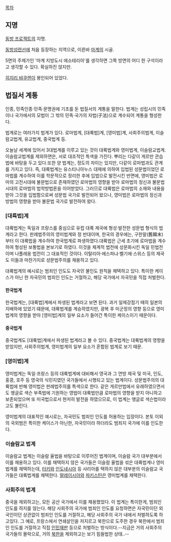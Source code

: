 [[목차]]
== 지명 ==
[[동방 프로젝트]]의 지명.

[[동방성련선]]에 처음 등장하는 지역으로, 이른바 [[마계]]의 시골.

5면의 주제가인 '마계 지방도시 에소테리아'를 생각하면 그쪽 방면의 어디 한 구석이라고 생각할 수 있다. 확실하진 않지만.

[[히지리 뱌쿠렌]]이 봉인되어 있었다.

== 법질서 계통 ==
인종, 민족인종·민족·문명권에 기초를 둔 법질서의 계통을 말한다. 법계는 성립시의 민족이나 국가에서의 모법이 그 밖의 민족·국가의 자법(子法)으로 계수되어 계통을 형성한다.

법계로는 여러가지 법계가 있다. 로마법계, [대륙법]계, [영미법]계, 사회주의법계, 이슬람교법계, 유교법계, 중국법계 등.

오늘날 세계에 있어서 3대법계를 이루고 있는 것이 대륙법계와 영미법계, 이슬람교법계. 이슬람교법계를 제외하면은, 서로 대조적인 특색을 가진다. 뿌리는 다같이 게르만 관습법에 바탕을 두고 있다.또한 양 법계는, 정도의 차이는 있지만, 다같이 로마법과도 관계를 가지고 있다. 즉, 대륙법계는 유스티니아누스 대제에 의하여 입법된 성문법이었던 로마법를 계수하여 이를 학문적으로 정리한 후에 입법으로 발전시킨 반면에, 영미법은 로마의 고전시대에 불문법으로 존재하였던 로마법의 영향을 받아 로마법의 정신과 불문법 시대의 로마법의 법학방법론을 이어받았다. 그러므로 대륙법은 로마법의 소재와 내용을 받아 그것을 입법함으로써 성문법 국가로 발전되어 왔으나, 영미법은 로마법의 정신과 방법의 영향을 받아 불문법 국가로 발전하여 왔다.

=== [대륙법]계 ===
대륙법계는 독일과 프랑스를 중심으로 유럽 대륙 제국에 형성·발전한 성문법 형식의 법계라고 한다. 판례법주의의 영미법계와 정 반대이며, 한국의 경우에는, 구한말(舊韓末)부터 이 대륙법을 계수하여 한국법계로 파생하였다.대륙법은 근세 초기에 로마법을 계수하여 형성된 보통법을 본보기로 하였다. 이것을 체계적 법전에 성문화시킨 독일 민법전이며 나폴레옹 법전이 그 대표적인 것이다. 이탈리아·에스파냐·벨기에·스위스 등의 제국도 이들과 마찬가지로 성문법주의를 채용하고 있다.

대륙법계의 예시로는 범죄인 인도도 자국민 불인도 원칙을 채택하고 있다. 특이한 케이스가 아닌 한 자국민의 범죄인 인도는 거절하고, 해당 국가에서 자국민을 직접 처벌한다.

==== 한국법계 ====
한국법계는, [대륙법]계에서 파생된 법계라고 보면 된다. 과거 일제강점기 때의 일본의 지배하에 있었기 떄문에, 대륙법계를 계승하였지만, 광복 후 미군정의 영향 등으로 영미법계의 영향을 받아 [영미법]계의 일부 요소가 들어간 특이한 케이스이기 때문이다.

==== 중국법계 ====
중국법계도 [대륙법]계에서 파생된 법계라고 볼 수 있다. 중국법계는 대륙법계의 영향을 받았지만, 사회주의법계, 영미법계의 일부 요소가 혼합된 법계로 보기 때문.

=== [영미법]계 ===
영미법계는 독일·프랑스 등의 대륙법계에 대비해서 영국과 그 연방 제국 및 미국, 인도, 홍콩, 호주 등 영국의 식민지였던 국가들에서 시행되고 있는 법계이다. 성문법주의의 대륙법에 반해 영미법은 판례법주의를 특색으로 한다. 같은 게르만법에서 유래하였으면서도 앵글로 색슨 부족법에 기원하는 영법이 대륙법만큼 로마법의 영향을 받지 아니하고 보존되었으며 또 미국법으로서 현저히 발전을 하였으므로, 이 법계는 앵글로 색슨법이라고도 불린다.

영미법계의 대표적인 예시로는, 자국민도 범죄인 인도를 허용하는 입장이다. 본토 이외의 국외범은 특이한 케이스가 아닌한, 자국민이라 하더라도 범죄지 국가에 이를 인도한다.

=== 이슬람교 법계 ===
이슬람교 법계는 이슬람 율법을 바탕으로 이루어진 법계이며, 이슬람 국가 대부분에서 이를 채용하고 있다. 이를 채택하지 않은 국가들은 이슬람 율법을 섞은 대륙법계나 영미법계를 채택하는데, [[터키]]와 [[인도네시아]] 등 샤리아를 택하지 않은 대부분의 이슬람교 국가들은 대륙법계를 채택한다. [[말레이시아]]와 [[파키스탄]]은 영미법계를 채택한다.

=== 사회주의 법계 ===
중국을 제외하고는, 모든 공산 국가에서 이를 채용했었다. 이 법계는 특이한게, 범죄인 인도를 하지를 않는다. 해당 사회주의 국가에 범죄인 인도를 요청하면은 자국민이던 외국인이던 상관없이 범죄인 인도를 거절하고, 해당 사회주의 국가 내에서 처벌하도록 하고있다. 그 예로, 프랑스에서 연쇄살인을 저지르고 북한으로 도주한 경우 북한에서 범죄인 인도를 거절하고 직접 [[인민재판]] 등으로 처벌하는 방식이다.--지금은 거의 사회주의 국가들의 몰락으로, 거의 [[북한]]을 제외하고는 보기 힘들법한 상태..--
